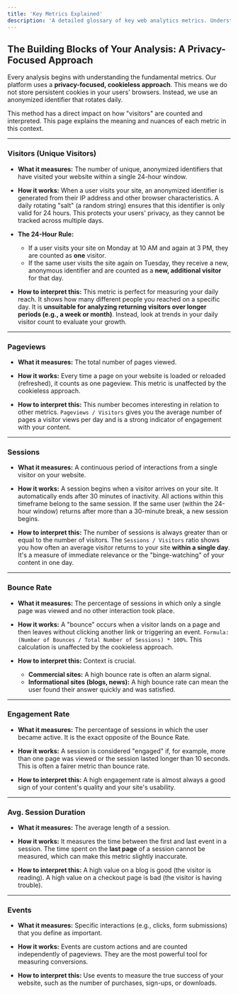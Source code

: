 ```yaml
---
title: 'Key Metrics Explained'
description: 'A detailed glossary of key web analytics metrics. Understand what visitors, sessions, and bounce rate mean within our privacy-focused, cookieless system.'
---
```


## The Building Blocks of Your Analysis: A Privacy-Focused Approach

Every analysis begins with understanding the fundamental metrics. Our platform uses a **privacy-focused, cookieless approach**. This means we do not store persistent cookies in your users' browsers. Instead, we use an anonymized identifier that rotates daily.

This method has a direct impact on how "visitors" are counted and interpreted. This page explains the meaning and nuances of each metric in this context.

---

### Visitors (Unique Visitors)

*   **What it measures:** The number of unique, anonymized identifiers that have visited your website within a single 24-hour window.

*   **How it works:** When a user visits your site, an anonymized identifier is generated from their IP address and other browser characteristics. A daily rotating "salt" (a random string) ensures that this identifier is only valid for 24 hours. This protects your users' privacy, as they cannot be tracked across multiple days.

*   **The 24-Hour Rule:**
    *   If a user visits your site on Monday at 10 AM and again at 3 PM, they are counted as **one** visitor.
    *   If the same user visits the site again on Tuesday, they receive a new, anonymous identifier and are counted as a **new, additional visitor** for that day.

*   **How to interpret this:** This metric is perfect for measuring your daily reach. It shows how many different people you reached on a specific day. It is **unsuitable for analyzing returning visitors over longer periods (e.g., a week or month)**. Instead, look at trends in your daily visitor count to evaluate your growth.

---

### Pageviews

*   **What it measures:** The total number of pages viewed.

*   **How it works:** Every time a page on your website is loaded or reloaded (refreshed), it counts as one pageview. This metric is unaffected by the cookieless approach.

*   **How to interpret this:** This number becomes interesting in relation to other metrics. `Pageviews / Visitors` gives you the average number of pages a visitor views per day and is a strong indicator of engagement with your content.

---

### Sessions

*   **What it measures:** A continuous period of interactions from a single visitor on your website.

*   **How it works:** A session begins when a visitor arrives on your site. It automatically ends after 30 minutes of inactivity. All actions within this timeframe belong to the same session. If the same user (within the 24-hour window) returns after more than a 30-minute break, a new session begins.

*   **How to interpret this:** The number of sessions is always greater than or equal to the number of visitors. The `Sessions / Visitors` ratio shows you how often an average visitor returns to your site **within a single day**. It's a measure of immediate relevance or the "binge-watching" of your content in one day.

---

### Bounce Rate

*   **What it measures:** The percentage of sessions in which only a single page was viewed and no other interaction took place.

*   **How it works:** A "bounce" occurs when a visitor lands on a page and then leaves without clicking another link or triggering an event. `Formula: (Number of Bounces / Total Number of Sessions) * 100%`. This calculation is unaffected by the cookieless approach.

*   **How to interpret this:** Context is crucial.
    *   **Commercial sites:** A high bounce rate is often an alarm signal.
    *   **Informational sites (blogs, news):** A high bounce rate can mean the user found their answer quickly and was satisfied.

---

### Engagement Rate

*   **What it measures:** The percentage of sessions in which the user became active. It is the exact opposite of the Bounce Rate.

*   **How it works:** A session is considered "engaged" if, for example, more than one page was viewed or the session lasted longer than 10 seconds. This is often a fairer metric than bounce rate.

*   **How to interpret this:** A high engagement rate is almost always a good sign of your content's quality and your site's usability.

---

### Avg. Session Duration

*   **What it measures:** The average length of a session.

*   **How it works:** It measures the time between the first and last event in a session. The time spent on the **last page** of a session cannot be measured, which can make this metric slightly inaccurate.

*   **How to interpret this:** A high value on a blog is good (the visitor is reading). A high value on a checkout page is bad (the visitor is having trouble).

---

### Events

*   **What it measures:** Specific interactions (e.g., clicks, form submissions) that you define as important.

*   **How it works:** Events are custom actions and are counted independently of pageviews. They are the most powerful tool for measuring conversions.

*   **How to interpret this:** Use events to measure the true success of your website, such as the number of purchases, sign-ups, or downloads.